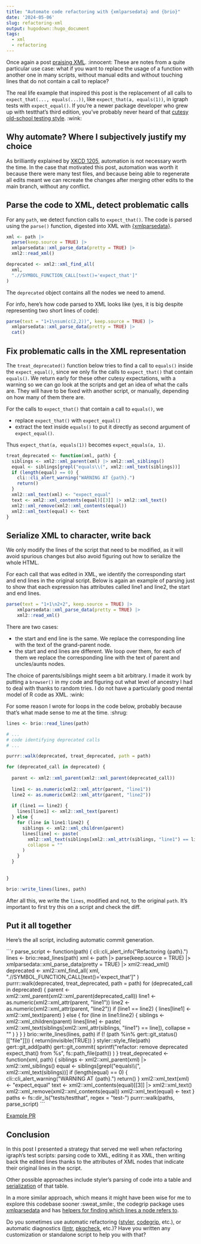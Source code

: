 ```yaml
---
title: "Automate code refactoring with {xmlparsedata} and {brio}"
date: '2024-05-06'
slug: refactoring-xml
output: hugodown::hugo_document
tags:
  - xml
  - refactoring
---
```


Once again a post [praising XML](/2022/04/08/xml-xpath/). :innocent:
These are notes from a quite particular use case: what if you want to replace the usage of a function with another one in many scripts, without manual edits and without touching lines that do not contain a call to replace?

The real life example that inspired this post is the replacement of all calls to `expect_that(..., equals(...))`, like `expect_that(a, equals(1))`, in igraph tests with `expect_equal()`.
If you're a newer package developer who grew up with testthat's third edition, you've probably never heard of that [cutesy old-school testing style](https://testthat.r-lib.org/reference/oldskool.html). :wink:

## Why automate? Where I subjectively justify my choice

As brilliantly explained by [XKCD 1205](https://xkcd.com/1205/), automation is not necessary worth the time.
In the case that motivated this post, automation was worth it because there were many test files, and because being able to regenerate all edits meant we can recreate the changes after merging other edits to the main branch, without any conflict.

## Parse the code to XML, detect problematic calls

For any `path`, we detect function calls to `expect_that()`.
The code is parsed using the `parse()` function, digested into XML with [{xmlparsedata}](https://github.com/r-lib/xmlparsedata).

```r
xml <- path |>
  parse(keep.source = TRUE) |>
  xmlparsedata::xml_parse_data(pretty = TRUE) |>
  xml2::read_xml()

deprecated <- xml2::xml_find_all(
  xml,
  ".//SYMBOL_FUNCTION_CALL[text()='expect_that']"
)
```

The `deprecated` object contains all the nodes we need to amend.

For info, here's how code parsed to XML looks like (yes, it is big despite representing two short lines of code):

```r
parse(text = "1+1\nsum(c(2,2))", keep.source = TRUE) |>
  xmlparsedata::xml_parse_data(pretty = TRUE) |>
  cat()
```

## Fix problematic calls in the XML representation

The `treat_deprecated()` function below tries to find a call to `equals()` inside the `expect_equal()`, since we only fix the calls to `expect_that()` that contain `equals()`.
We return early for these other cutesy expectations, with a warning so we can go look at the scripts and get an idea of what the calls are.
They will have to be fixed with another script, or manually, depending on how many of them there are.

For the calls to `expect_that()` that contain a call to `equals()`, we

- replace `expect_that()` with `expect_equal()`
- extract the text inside `equals()` to put it directly as second argument of `expect_equal()`.

Thus `expect_that(a, equals(1))` becomes `expect_equals(a, 1)`.

```r
treat_deprecated <- function(xml, path) {
  siblings <- xml2::xml_parent(xml) |> xml2::xml_siblings()
  equal <- siblings[grepl("equals\\(", xml2::xml_text(siblings))]
  if (length(equal) == 0) {
    cli::cli_alert_warning("WARNING AT {path}.")
    return()
  }
  xml2::xml_text(xml) <- "expect_equal"
  text <- xml2::xml_contents(equal)[[3]] |> xml2::xml_text()
  xml2::xml_remove(xml2::xml_contents(equal))
  xml2::xml_text(equal) <- text
}
```

## Serialize XML to character, write back

We only modify the lines of the script that need to be modified, as it will avoid spurious changes but also avoid figuring out how to serialize the whole HTML.

For each call that was edited in XML, we identify the corresponding start and end lines in the original script.
Below is again an example of parsing just to show that each expression has attributes called line1 and line2, the start and end lines.

```r
parse(text = "1+1\n2+2", keep.source = TRUE) |>
    xmlparsedata::xml_parse_data(pretty = TRUE) |>
    xml2::read_xml()
```

There are two cases:

- the start and end line is the same. We replace the corresponding line with the text of the grand-parent node.
- the start and end lines are different. We loop over them, for each of them we replace the corresponding line with the text of parent and uncles/aunts nodes.

The choice of parents/siblings might seem a bit arbitrary.
I made it work by putting a `browser()` in my code and figuring out what level of ancestry I had to deal with thanks to random tries.
I do not have a particularly good mental model of R code as XML. :wink:

For some reason I wrote for loops in the code below, probably because that's what made sense to me at the time. :shrug:

```r
lines <- brio::read_lines(path)

# ...
# code identifying deprecated calls
# ...

purrr::walk(deprecated, treat_deprecated, path = path)

for (deprecated_call in deprecated) {
  
  parent <- xml2::xml_parent(xml2::xml_parent(deprecated_call))
  
  line1 <- as.numeric(xml2::xml_attr(parent, "line1"))
  line2 <- as.numeric(xml2::xml_attr(parent, "line2"))
  
  if (line1 == line2) {
    lines[line1] <- xml2::xml_text(parent)
  } else {
    for (line in line1:line2) {
      siblings <- xml2::xml_children(parent)
      lines[line] <- paste(
        xml2::xml_text(siblings[xml2::xml_attr(siblings, "line1") == line]),
        collapse = ""
      )
    }
  }
  
  
}

brio::write_lines(lines, path)
```

After all this, we write the `lines`, modified and not, to the original `path`.
It's important to first try this on a script and check the diff.

## Put it all together

Here's the all script, including automatic commit generation.

````{=html}

```r
parse_script <- function(path) {

  cli::cli_alert_info("Refactoring {path}.")

  lines <- brio::read_lines(path)

  xml <- path |>
    parse(keep.source = TRUE) |>
    xmlparsedata::xml_parse_data(pretty = TRUE) |>
    xml2::read_xml()

  deprecated <- xml2::xml_find_all(
    xml,
    ".//SYMBOL_FUNCTION_CALL[text()='expect_that']"
  )

  purrr::walk(deprecated, treat_deprecated, path = path)

  for (deprecated_call in deprecated) {

    parent <- xml2::xml_parent(xml2::xml_parent(deprecated_call))

    line1 <- as.numeric(xml2::xml_attr(parent, "line1"))
    line2 <- as.numeric(xml2::xml_attr(parent, "line2"))

    if (line1 == line2) {
      lines[line1] <- xml2::xml_text(parent)
    } else {
      for (line in line1:line2) {
        siblings <- xml2::xml_children(parent)
        lines[line] <- paste(
          xml2::xml_text(siblings[xml2::xml_attr(siblings, "line1") == line]),
          collapse = ""
        )
      }
    }


  }

  brio::write_lines(lines, path)

  if (! (path %in% gert::git_status()[["file"]])) {
    return(invisible(TRUE))
  }

  styler::style_file(path)

  gert::git_add(path)
  gert::git_commit(
    sprintf("refactor: remove deprecated expect_that() from %s", fs::path_file(path))
  )
}

treat_deprecated <- function(xml, path) {
  siblings <- xml2::xml_parent(xml) |> xml2::xml_siblings()
  equal <- siblings[grepl("equals\\(", xml2::xml_text(siblings))]
  if (length(equal) == 0) {
    cli::cli_alert_warning("WARNING AT {path}.")
    return()
  }
  xml2::xml_text(xml) <- "expect_equal"
  text <- xml2::xml_contents(equal)[[3]] |> xml2::xml_text()
  xml2::xml_remove(xml2::xml_contents(equal))
  xml2::xml_text(equal) <- text
}

paths <- fs::dir_ls("tests/testthat", regex = "test-")

purrr::walk(paths, parse_script)
```

````

[Example PR](https://github.com/igraph/rigraph/pull/1337)


## Conclusion

In this post I presented a strategy that served me well when refactoring igraph's test scripts: parsing code to XML, editing it as XML, then writing back the edited lines thanks to the attributes of XML nodes that indicate their original lines in the script.

Other possible approaches include styler's parsing of code into a table and [serialization](https://github.com/r-lib/styler) of that table.

In a more similar approach, which means it might have been wise for me to explore this codebase sooner :sweat_smile:, the codegrip package uses [xmlparsedata](https://github.com/lionel-/codegrip/blob/82d164ed91ad819587796a4053b1df5b0385c677/R/ast.R#L1) and has [helpers for finding which lines a node refers to](https://github.com/lionel-/codegrip/blob/82d164ed91ad819587796a4053b1df5b0385c677/R/ast.R#L51).

Do you sometimes use automatic refactoring ([styler](https://styler.r-lib.org/), [codegrip](https://github.com/lionel-/codegrip), etc.), or automatic diagnostics ([lintr](https://lintr.r-lib.org/), [pkgcheck](https://docs.ropensci.org/pkgcheck/), etc.)?
Have you written any customization or standalone script to help you with that?